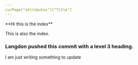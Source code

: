 ```yaml
---
curPage["attributes"]["Title"]
---
```

<div className="content-chunk" data-subsection-id = "Index Title">**Hi this is the index**

This is also the index.

### Langdon pushed this commit with a level 3 heading.

I am just writing something to update</div>